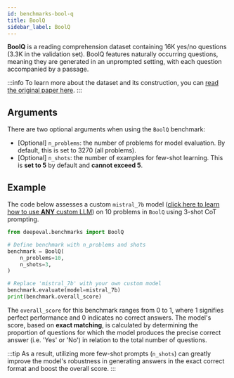 ```yaml
---
id: benchmarks-bool-q
title: BoolQ
sidebar_label: BoolQ
---
```


**BoolQ** is a reading comprehension dataset containing 16K yes/no questions (3.3K in the validation set). BoolQ features naturally occurring questions, meaning they are generated in an unprompted setting, with each question accompanied by a passage.

:::info
To learn more about the dataset and its construction, you can [read the original paper here](https://arxiv.org/pdf/1905.10044).
:::

## Arguments

There are two optional arguments when using the `BoolQ` benchmark:

- [Optional] `n_problems`: the number of problems for model evaluation. By default, this is set to 3270 (all problems).
- [Optional] `n_shots`: the number of examples for few-shot learning. This is **set to 5** by default and **cannot exceed 5**.

## Example

The code below assesses a custom `mistral_7b` model ([click here to learn how to use **ANY** custom LLM](benchmarks-introduction#benchmarking-your-llm)) on 10 problems in `BoolQ` using 3-shot CoT prompting.

```python
from deepeval.benchmarks import BoolQ

# Define benchmark with n_problems and shots
benchmark = BoolQ(
    n_problems=10,
    n_shots=3,
)

# Replace 'mistral_7b' with your own custom model
benchmark.evaluate(model=mistral_7b)
print(benchmark.overall_score)
```

The `overall_score` for this benchmark ranges from 0 to 1, where 1 signifies perfect performance and 0 indicates no correct answers. The model's score, based on **exact matching**, is calculated by determining the proportion of questions for which the model produces the precise correct answer (i.e. 'Yes' or 'No') in relation to the total number of questions.

:::tip
As a result, utilizing more few-shot prompts (`n_shots`) can greatly improve the model's robustness in generating answers in the exact correct format and boost the overall score.
:::
